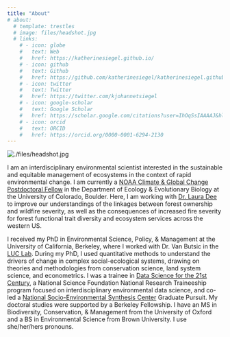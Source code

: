 ```yaml
---
title: "About"
# about:
  # template: trestles
  # image: files/headshot.jpg
  # links:
    # - icon: globe
    #   text: Web
    #   href: https://katherinesiegel.github.io/
    # - icon: github
    #   text: Github
    #   href: https://github.com/katherinesiegel/katherinesiegel.github.io
    # - icon: twitter
    #   text: Twitter
    #   href: https://twitter.com/kjohannetsiegel
    # - icon: google-scholar
    #   text: Google Scholar
    #   href: https://scholar.google.com/citations?user=IhOqSsIAAAAJ&hl=en
    # - icon: orcid
    #   text: ORCID
    #   href: https://orcid.org/0000-0001-6294-2130
---
```


::: {.grid}

::: {.g-col-12 .g-col-sm-4}

```{=html}
<div class="grid" style="--bs-columns: 5; row-gap: 0;">
  <div class="g-col-1 g-col-sm-0"></div>
  <div class="g-col-3 g-col-sm-5">
    <picture>
      <source media="(max-width:45%)" srcset="./files/headshot.jpg">
      <source media="(min-width:45%)" srcset="./files/headshot.jpg">
      <img class="img-fluid" src="./files/headshot.jpg" alt="./files/headshot.jpg">
    </picture>
  </div>
  <div class="g-col-1 g-col-sm-0"></div>
</div>
```

:::

::: {.g-col-12 .g-col-sm-8}

I am an interdisciplinary environmental scientist interested in the sustainable and equitable management of ecosystems in the context of rapid environmental change. I am currently a [NOAA Climate & Global Change Postdoctoral Fellow](https://cpaess.ucar.edu/cgc) in the Department of Ecology & Evolutionary Biology at the University of Colorado, Boulder. Here, I am working with [Dr. Laura Dee](https://www.lauraedee.com/) to improve our understandings of the linkages between forest ownership and wildfire severity, as well as the consequences of increased fire severity for forest functional trait diversity and ecosystem services across the western US. 

I received my PhD in Environmental Science, Policy, & Management at the University of California, Berkeley, where I worked with Dr. Van Butsic in the [LUC Lab](https://luclab.berkeley.edu/). During my PhD, I used quantitative methods to understand the drivers of change in complex social-ecological systems, drawing on theories and methodologies from conservation science, land system science, and econometrics. I was a trainee in [Data Science for the 21st Century](http://ds421.berkeley.edu/), a National Science Foundation National Research Traineeship program focused on interdisciplinary environmental data science, and co-led a [National Socio-Environmental Synthesis Center](https://www.sesync.org/research/agricultural-frontiers) Graduate Pursuit. My doctoral studies were supported by a Berkeley Fellowship. I have an MS in Biodiversity, Conservation, & Management from the University of Oxford and a BS in Environmental Science from Brown University. I use she/her/hers pronouns.  

:::

:::
